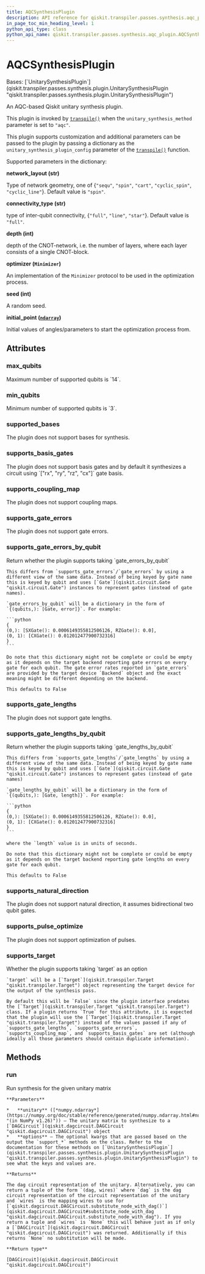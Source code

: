 ```yaml
---
title: AQCSynthesisPlugin
description: API reference for qiskit.transpiler.passes.synthesis.aqc_plugin.AQCSynthesisPlugin
in_page_toc_min_heading_level: 1
python_api_type: class
python_api_name: qiskit.transpiler.passes.synthesis.aqc_plugin.AQCSynthesisPlugin
---
```


# AQCSynthesisPlugin

<Class id="qiskit.transpiler.passes.synthesis.aqc_plugin.AQCSynthesisPlugin" isDedicatedPage={true} github="https://github.com/Qiskit/qiskit/tree/stable/1.0/qiskit/transpiler/passes/synthesis/aqc_plugin.py#L29-L153" signature="qiskit.transpiler.passes.synthesis.aqc_plugin.AQCSynthesisPlugin" modifiers="class">
  Bases: [`UnitarySynthesisPlugin`](qiskit.transpiler.passes.synthesis.plugin.UnitarySynthesisPlugin "qiskit.transpiler.passes.synthesis.plugin.UnitarySynthesisPlugin")

  An AQC-based Qiskit unitary synthesis plugin.

  This plugin is invoked by [`transpile()`](compiler#qiskit.compiler.transpile "qiskit.compiler.transpile") when the `unitary_synthesis_method` parameter is set to `"aqc"`.

  This plugin supports customization and additional parameters can be passed to the plugin by passing a dictionary as the `unitary_synthesis_plugin_config` parameter of the [`transpile()`](compiler#qiskit.compiler.transpile "qiskit.compiler.transpile") function.

  Supported parameters in the dictionary:

  **network\_layout (str)**

  Type of network geometry, one of \{`"sequ"`, `"spin"`, `"cart"`, `"cyclic_spin"`, `"cyclic_line"`}. Default value is `"spin"`.

  **connectivity\_type (str)**

  type of inter-qubit connectivity, \{`"full"`, `"line"`, `"star"`}. Default value is `"full"`.

  **depth (int)**

  depth of the CNOT-network, i.e. the number of layers, where each layer consists of a single CNOT-block.

  **optimizer (`Minimizer`)**

  An implementation of the `Minimizer` protocol to be used in the optimization process.

  **seed (int)**

  A random seed.

  **initial\_point ([`ndarray`](https://numpy.org/doc/stable/reference/generated/numpy.ndarray.html#numpy.ndarray "(in NumPy v1.26)"))**

  Initial values of angles/parameters to start the optimization process from.

  ## Attributes

  ### max\_qubits

  <Attribute id="qiskit.transpiler.passes.synthesis.aqc_plugin.AQCSynthesisPlugin.max_qubits">
    Maximum number of supported qubits is `14`.
  </Attribute>

  ### min\_qubits

  <Attribute id="qiskit.transpiler.passes.synthesis.aqc_plugin.AQCSynthesisPlugin.min_qubits">
    Minimum number of supported qubits is `3`.
  </Attribute>

  ### supported\_bases

  <Attribute id="qiskit.transpiler.passes.synthesis.aqc_plugin.AQCSynthesisPlugin.supported_bases">
    The plugin does not support bases for synthesis.
  </Attribute>

  ### supports\_basis\_gates

  <Attribute id="qiskit.transpiler.passes.synthesis.aqc_plugin.AQCSynthesisPlugin.supports_basis_gates">
    The plugin does not support basis gates and by default it synthesizes a circuit using `["rx", "ry", "rz", "cx"]` gate basis.
  </Attribute>

  ### supports\_coupling\_map

  <Attribute id="qiskit.transpiler.passes.synthesis.aqc_plugin.AQCSynthesisPlugin.supports_coupling_map">
    The plugin does not support coupling maps.
  </Attribute>

  ### supports\_gate\_errors

  <Attribute id="qiskit.transpiler.passes.synthesis.aqc_plugin.AQCSynthesisPlugin.supports_gate_errors">
    The plugin does not support gate errors.
  </Attribute>

  ### supports\_gate\_errors\_by\_qubit

  <Attribute id="qiskit.transpiler.passes.synthesis.aqc_plugin.AQCSynthesisPlugin.supports_gate_errors_by_qubit">
    Return whether the plugin supports taking `gate_errors_by_qubit`

    This differs from `supports_gate_errors`/`gate_errors` by using a different view of the same data. Instead of being keyed by gate name this is keyed by qubit and uses [`Gate`](qiskit.circuit.Gate "qiskit.circuit.Gate") instances to represent gates (instead of gate names).

    `gate_errors_by_qubit` will be a dictionary in the form of `{(qubits,): [Gate, error]}`. For example:

    ```python
    {
    (0,): [SXGate(): 0.0006149355812506126, RZGate(): 0.0],
    (0, 1): [CXGate(): 0.012012477900732316]
    }
    ```

    Do note that this dictionary might not be complete or could be empty as it depends on the target backend reporting gate errors on every gate for each qubit. The gate error rates reported in `gate_errors` are provided by the target device `Backend` object and the exact meaning might be different depending on the backend.

    This defaults to False
  </Attribute>

  ### supports\_gate\_lengths

  <Attribute id="qiskit.transpiler.passes.synthesis.aqc_plugin.AQCSynthesisPlugin.supports_gate_lengths">
    The plugin does not support gate lengths.
  </Attribute>

  ### supports\_gate\_lengths\_by\_qubit

  <Attribute id="qiskit.transpiler.passes.synthesis.aqc_plugin.AQCSynthesisPlugin.supports_gate_lengths_by_qubit">
    Return whether the plugin supports taking `gate_lengths_by_qubit`

    This differs from `supports_gate_lengths`/`gate_lengths` by using a different view of the same data. Instead of being keyed by gate name this is keyed by qubit and uses [`Gate`](qiskit.circuit.Gate "qiskit.circuit.Gate") instances to represent gates (instead of gate names)

    `gate_lengths_by_qubit` will be a dictionary in the form of `{(qubits,): [Gate, length]}`. For example:

    ```python
    {
    (0,): [SXGate(): 0.0006149355812506126, RZGate(): 0.0],
    (0, 1): [CXGate(): 0.012012477900732316]
    }
    ```

    where the `length` value is in units of seconds.

    Do note that this dictionary might not be complete or could be empty as it depends on the target backend reporting gate lengths on every gate for each qubit.

    This defaults to False
  </Attribute>

  ### supports\_natural\_direction

  <Attribute id="qiskit.transpiler.passes.synthesis.aqc_plugin.AQCSynthesisPlugin.supports_natural_direction">
    The plugin does not support natural direction, it assumes bidirectional two qubit gates.
  </Attribute>

  ### supports\_pulse\_optimize

  <Attribute id="qiskit.transpiler.passes.synthesis.aqc_plugin.AQCSynthesisPlugin.supports_pulse_optimize">
    The plugin does not support optimization of pulses.
  </Attribute>

  ### supports\_target

  <Attribute id="qiskit.transpiler.passes.synthesis.aqc_plugin.AQCSynthesisPlugin.supports_target">
    Whether the plugin supports taking `target` as an option

    `target` will be a [`Target`](qiskit.transpiler.Target "qiskit.transpiler.Target") object representing the target device for the output of the synthesis pass.

    By default this will be `False` since the plugin interface predates the [`Target`](qiskit.transpiler.Target "qiskit.transpiler.Target") class. If a plugin returns `True` for this attribute, it is expected that the plugin will use the [`Target`](qiskit.transpiler.Target "qiskit.transpiler.Target") instead of the values passed if any of `supports_gate_lengths`, `supports_gate_errors`, `supports_coupling_map`, and `supports_basis_gates` are set (although ideally all those parameters should contain duplicate information).
  </Attribute>

  ## Methods

  ### run

  <Function id="qiskit.transpiler.passes.synthesis.aqc_plugin.AQCSynthesisPlugin.run" github="https://github.com/Qiskit/qiskit/tree/stable/1.0/qiskit/transpiler/passes/synthesis/aqc_plugin.py#L111-L153" signature="run(unitary, **options)">
    Run synthesis for the given unitary matrix

    **Parameters**

    *   **unitary** ([*numpy.ndarray*](https://numpy.org/doc/stable/reference/generated/numpy.ndarray.html#numpy.ndarray "(in NumPy v1.26)")) – The unitary matrix to synthesize to a [`DAGCircuit`](qiskit.dagcircuit.DAGCircuit "qiskit.dagcircuit.DAGCircuit") object
    *   **options** – The optional kwargs that are passed based on the output the `support_*` methods on the class. Refer to the documentation for these methods on [`UnitarySynthesisPlugin`](qiskit.transpiler.passes.synthesis.plugin.UnitarySynthesisPlugin "qiskit.transpiler.passes.synthesis.plugin.UnitarySynthesisPlugin") to see what the keys and values are.

    **Returns**

    The dag circuit representation of the unitary. Alternatively, you can return a tuple of the form `(dag, wires)` where `dag` is the dag circuit representation of the circuit representation of the unitary and `wires` is the mapping wires to use for [`qiskit.dagcircuit.DAGCircuit.substitute_node_with_dag()`](qiskit.dagcircuit.DAGCircuit#substitute_node_with_dag "qiskit.dagcircuit.DAGCircuit.substitute_node_with_dag"). If you return a tuple and `wires` is `None` this will behave just as if only a [`DAGCircuit`](qiskit.dagcircuit.DAGCircuit "qiskit.dagcircuit.DAGCircuit") was returned. Additionally if this returns `None` no substitution will be made.

    **Return type**

    [DAGCircuit](qiskit.dagcircuit.DAGCircuit "qiskit.dagcircuit.DAGCircuit")
  </Function>
</Class>

